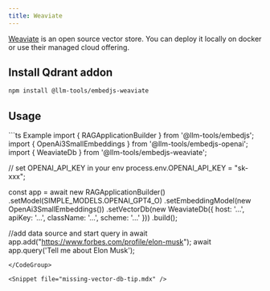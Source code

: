 ```yaml
---
title: Weaviate
---
```


[Weaviate](https://weaviate.io/) is an open source vector store. You can deploy it locally on docker or use their managed cloud offering.

## Install Qdrant addon

```bash
npm install @llm-tools/embedjs-weaviate
```

## Usage
<CodeGroup>
```ts Example
import { RAGApplicationBuilder } from '@llm-tools/embedjs';
import { OpenAi3SmallEmbeddings } from '@llm-tools/embedjs-openai';
import { WeaviateDb } from '@llm-tools/embedjs-weaviate';

// set OPENAI_API_KEY in your env
process.env.OPENAI_API_KEY = "sk-xxx";

const app = await new RAGApplicationBuilder()
.setModel(SIMPLE_MODELS.OPENAI_GPT4_O)
.setEmbeddingModel(new OpenAi3SmallEmbeddings())
.setVectorDb(new WeaviateDb({ host: '...', apiKey: '...', className: '...', scheme: '...' }))
.build();


//add data source and start query in
await app.add("https://www.forbes.com/profile/elon-musk");
await app.query('Tell me about Elon Musk');
```
</CodeGroup>

<Snippet file="missing-vector-db-tip.mdx" />
